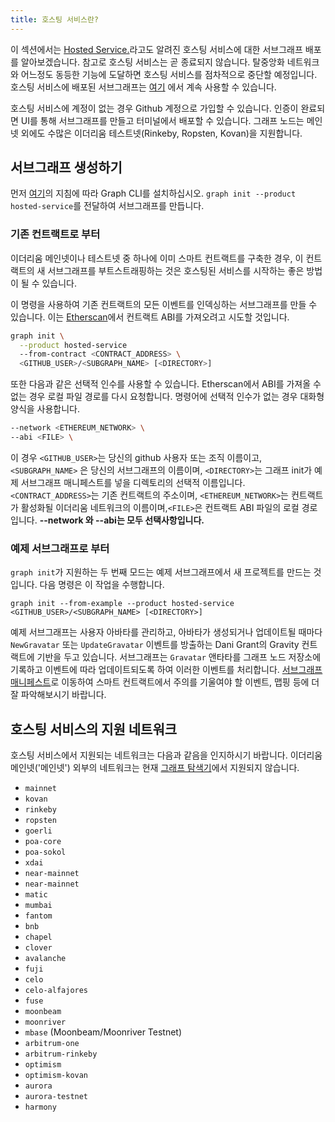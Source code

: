 ```yaml
---
title: 호스팅 서비스란?
---
```


이 섹션에서는 [Hosted Service.](https://thegraph.com/hosted-service/)라고도 알려진 호스팅 서비스에 대한 서브그래프 배포를 알아보겠습니다. 참고로 호스팅 서비스는 곧 종료되지 않습니다. 탈중앙화 네트워크와 어느정도 동등한 기능에 도달하면 호스팅 서비스를 점차적으로 중단할 예정입니다. 호스팅 서비스에 배포된 서브그래프는 [여기](https://thegraph.com/hosted-service/) 에서 계속 사용할 수 있습니다.

호스팅 서비스에 계정이 없는 경우 Github 계정으로 가입할 수 있습니다. 인증이 완료되면 UI를 통해 서브그래프를 만들고 터미널에서 배포할 수 있습니다. 그래프 노드는 메인넷 외에도 수많은 이더리움 테스트넷(Rinkeby, Ropsten, Kovan)을 지원합니다.

## 서브그래프 생성하기

먼저 [여기](/developer/define-subgraph-hosted)의 지침에 따라 Graph CLI를 설치하십시오. `graph init --product hosted-service`를 전달하여 서브그래프를 만듭니다.

### 기존 컨트랙트로 부터

이더리움 메인넷이나 테스트넷 중 하나에 이미 스마트 컨트랙트를 구축한 경우, 이 컨트랙트의 새 서브그래프를 부트스트래핑하는 것은 호스팅된 서비스를 시작하는 좋은 방법이 될 수 있습니다.

이 명령을 사용하여 기존 컨트랙트의 모든 이벤트를 인덱싱하는 서브그래프를 만들 수 있습니다. 이는 [Etherscan](https://etherscan.io/)에서 컨트랙트 ABI를 가져오려고 시도할 것입니다.

```sh
graph init \
  --product hosted-service
  --from-contract <CONTRACT_ADDRESS> \
  <GITHUB_USER>/<SUBGRAPH_NAME> [<DIRECTORY>]
```

또한 다음과 같은 선택적 인수를 사용할 수 있습니다. Etherscan에서 ABI를 가져올 수 없는 경우 로컬 파일 경로를 다시 요청합니다. 명령어에 선택적 인수가 없는 경우 대화형 양식을 사용합니다.

```sh
--network <ETHEREUM_NETWORK> \
--abi <FILE> \
```

이 경우 `<GITHUB_USER>`는 당신의 github 사용자 또는 조직 이름이고, `<SUBGRAPH_NAME>` 은 당신의 서브그래프의 이름이며, `<DIRECTORY>`는 그래프 init가 예제 서브그래프 매니페스트를 넣을 디렉토리의 선택적 이름입니다. `<CONTRACT_ADDRESS>`는 기존 컨트랙트의 주소이며, `<ETHEREUM_NETWORK>`는 컨트랙트가 활성화될 이더리움 네트워크의 이름이며,`<FILE>`은 컨트랙트 ABI 파일의 로컬 경로입니다. **--network 와 --abi는 모두 선택사항입니다.**

### 예제 서브그래프로 부터

`graph init`가 지원하는 두 번째 모드는 예제 서브그래프에서 새 프로젝트를 만드는 것입니다. 다음 명령은 이 작업을 수행합니다.

```
graph init --from-example --product hosted-service <GITHUB_USER>/<SUBGRAPH_NAME> [<DIRECTORY>]
```

예제 서브그래프는 사용자 아바타를 관리하고, 아바타가 생성되거나 업데이트될 때마다 `NewGravatar` 또는 `UpdateGravatar` 이벤트를 방출하는 Dani Grant의 Gravity 컨트랙트에 기반을 두고 있습니다. 서브그래프는 `Gravatar` 앤타타를 그래프 노드 저장소에 기록하고 이벤트에 따라 업데이트되도록 하여 이러한 이벤트를 처리합니다. [서브그래프 매니페스트](/developer/create-subgraph-hosted#the-subgraph-manifest)로 이동하여 스마트 컨트랙트에서 주의를 기울여야 할 이벤트, 맵핑 등에 더 잘 파악해보시기 바랍니다.

## 호스팅 서비스의 지원 네트워크

호스팅 서비스에서 지원되는 네트워크는 다음과 같음을 인지하시기 바랍니다. 이더리움 메인넷('메인넷') 외부의 네트워크는 현재 [그래프 탐색기](https://thegraph.com/explorer)에서 지원되지 않습니다.

- `mainnet`
- `kovan`
- `rinkeby`
- `ropsten`
- `goerli`
- `poa-core`
- `poa-sokol`
- `xdai`
- `near-mainnet`
- `near-mainnet`
- `matic`
- `mumbai`
- `fantom`
- `bnb`
- `chapel`
- `clover`
- `avalanche`
- `fuji`
- `celo`
- `celo-alfajores`
- `fuse`
- `moonbeam`
- `moonriver`
- `mbase` (Moonbeam/Moonriver Testnet)
- `arbitrum-one`
- `arbitrum-rinkeby`
- `optimism`
- `optimism-kovan`
- `aurora`
- `aurora-testnet`
- `harmony`
